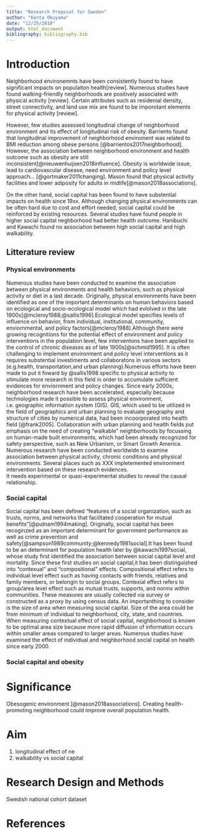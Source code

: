 ---
title: "Research Proposal for Sweden"
author: "Kenta Okuyama"
date: "12/25/2018"
output: html_document
bibliography: bibliography.bib
---

# Introduction
Neighborhood environemnts have been consistently found to have significant impacts on populaiton health[review].
Numerous studies have found walking-friendly neighborhoods are positively associated with physical activity [review].
Certain attributes such as residenial density, street connectivity, and land use mix are found to be imporotant elements for physical activity [review].

However, few studies assessed longitudinal change of neighborhood environment and its effect of longitudinal risk of obesity. Barriento found that longitudinal improvement of neighborhood enviroment was related to BMI reduction among obese persons [@barrientos2017neighborhood].  
However, the association between neighborhood environment and health outcome such as obesity are still inconsistent[@nieuwenhuijsen2018influence]. Obesity is worldwide issue, lead to cardiovascular disease, need environment and policy level approach... [@gortmaker2011changing]. Mason found that physical activity facilities and lower adiposity for adults in midlife[@mason2018associations].

On the other hand, social capital has been found to have substential impacts on health since 19xx. Although changing physical environments can be often hard due to cost and effort needed, social capital could be reinforced by existing resources. Several studies have found people in higher social capital neghborhood had better health outcome. Hanibuchi and Kawachi found no association between high social capital and high walkability. 

## Litterature review
### Physical environments
Numerous studies have been conducted to examine the association between physical environments and health behaviors, such as physical activity or diet in a last decade. Originally, physical environments have been identified as one of the important determinants on human behaviors based on ecological and socio-ecological model which had evlolved in the late 1900s[@mcleroy1988;@sallis1996].Ecological model specifies levels of influence on behavior, from individual, institutional, community, enviornmental, and policy factors[@mcleroy1988].Although there were growing recognitions for the potential effect of environment and policy interventions in the population level, few interventons have been applied to the control of chronic diseases as of late 1900s[@schmid1995]. It is often challenging to implement environment and policy level interventions as it requires substential investiments and collaboratons in various sectors (e.g.health, transportation,and urban planning).Numerous efforts have been made to put it foward by @sallis1998 specific to physical activity to stimulate more research in this field in order to accumulate sufficient evidences for enviornment and policy changes. Since early 2000s, neighborhood research have been accelerated, especially because technologies made it possible to assess physical environment, i.e. geographic information system (GIS). GIS, which used to be utilized in the field of geographics and urban planning to evaluate geography and structure of cities by numerical data, had been incoorporated into health field [@frank2005]. Collaboration with urban planning and health fields put emphasis on the need of creating "walkable" neighborhoods by focussing on human-made built environments, which had been already recognized for safety perspective, such as New Urbanism, or Smart Growth America. Numerous research have been conducted worldwide to examine association between physical activity, chronic conditions and physical environments. Several places such as XXX impletemented environment intervention based on these research evidences.  
It needs experimental or quasi-experimental studies to reveal the causal relationship. 


### Social capital
Social capital has been defined "features of a social organization, such as trusts, norms, and networks that facilitated cooperation for mutual benefits"[@putnam1994making]. Originally, social capital has been recoginzed as an important determinant for government performance as well as crime prevention and safety[@sampson1989community;@kennedy1981social].It has been found to be an determinant for population health later by @kawachi1997social, whose study first identified the association between social capital level and mortality. Since these first studies on social capital,it has been distinguished into "contexual" and "compositional" effects. Compositional effect refers to individual level effect such as having contacts with friends, relatives and family members, or belongin to social groups. Contexial effect refers to group/area level effect such as mutual trusts, supports, and norms within communities. These measures are usually collected via survey or constructed as a proxy by using census data. An importanthing to consider is the size of area when measuring social capital. Size of the area could be from minimum of individual to neighborhood, city, state, and countries. When measuring contextual effect of social capital, neighborhood is known to be optimal area size because more rapid diffusion of information occurs within smaller areas compared to larger areas. Numerous studies have examined the effect of individual and neighborhood social capital on health since early 2000. 

### Social capital and obesity




# Significance
Obesogenic environment [@mason2018associations].
Creating health-promoting neighborhood could improve overall population health.


# Aim
1. longitudinal effect of ne
2. walkability vs social capital

# Research Design and Methods
Swedish national cohort dataset

# References

